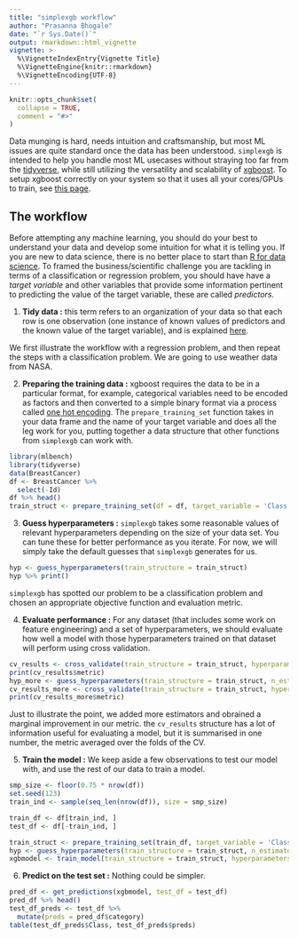 ```yaml
---
title: "simplexgb workflow"
author: "Prasanna Bhogale"
date: "`r Sys.Date()`"
output: rmarkdown::html_vignette
vignette: >
  %\VignetteIndexEntry{Vignette Title}
  %\VignetteEngine{knitr::rmarkdown}
  %\VignetteEncoding{UTF-8}
---
```


```r
knitr::opts_chunk$set(
  collapse = TRUE,
  comment = "#>"
)
```

Data munging is hard, needs intuition and craftsmanship, but most ML issues are quite standard once the data has been understood. `simplexgb` is intended to help you handle most ML usecases without straying too far from the [tidyverse](https://www.tidyverse.org/), while still utilizing the versatility and scalability of [xgboost](https://xgboost.readthedocs.io/en/latest/). To setup xgboost correctly on your system so that it uses all your cores/GPUs to train, see [this page](https://xgboost.readthedocs.io/en/latest/build.html).

## The workflow

Before attempting any machine learning, you should do your best to understand your data and develop some intuition for what it is telling you. If you are new to data science, there is no better place to start than [R for data science](https://r4ds.had.co.nz/).
To framed the business/scientific challenge you are tackling in terms of a classification or regression problem, you should have have a *target variable* and other variables that provide some information pertinent to predicting the value of the target variable, these are called *predictors*. 

1. **Tidy data :** this term refers to an organization of your data so that each row is one observation (one instance of known values of predictors and the known value of the target variable), and is explained [here](http://vita.had.co.nz/papers/tidy-data.html).

We first illustrate the workflow with a regression problem, and then repeat the steps with a classification problem. We are going to use weather data from NASA. 

2. **Preparing the training data :** xgboost requires the data to be in a particular format, for example, categorical variables need to be encoded as factors and then converted to a simple binary format via a process called [one hot encoding](https://en.wikipedia.org/wiki/One-hot). The `prepare_training_set` function takes in your data frame and the name of your target variable and does all the leg work for you, putting together a data structure that other functions from `simplexgb` can work with. 

```r
library(mlbench)
library(tidyverse)
data(BreastCancer)
df <- BreastCancer %>% 
  select(-Id)
df %>% head()
train_struct <- prepare_training_set(df = df, target_variable = 'Class')
```

3. **Guess hyperparameters :** `simplexgb` takes some reasonable values of relevant hyperparameters depending on the size of your data set. You can tune these for better performance as you iterate. For now, we will simply take the default guesses that `simplexgb` generates for us. 

```r
hyp <- guess_hyperparameters(train_structure = train_struct)
hyp %>% print()
```

`simplexgb` has spotted our problem to be a classification problem and chosen an appropriate objective function and evaluation metric. 

4. **Evaluate performance :** For any dataset (that includes some work on feature engineering) and a set of hyperparameters, we should evaluate how well a model with those hyperparameters trained on that dataset will perform using cross validation. 

```r
cv_results <- cross_validate(train_structure = train_struct, hyperparameters = hyp, nfold = 5)
print(cv_results$metric)
hyp_more <- guess_hyperparameters(train_structure = train_struct, n_estimators = 50000)
cv_results_more <- cross_validate(train_structure = train_struct, hyperparameters = hyp_more, nfold = 5)
print(cv_results_more$metric)
```
Just to illustrate the point, we added more estimators and obrained a marginal improvement in our metric. the `cv_results` structure has a lot of information useful for evaluating a model, but it is summarised in one number, the metric averaged over the folds of the CV. 

5. **Train the model :** We keep aside a few observations to test our model with, and use the rest of our data to train a model.

```r
smp_size <- floor(0.75 * nrow(df))
set.seed(123)
train_ind <- sample(seq_len(nrow(df)), size = smp_size)

train_df <- df[train_ind, ]
test_df <- df[-train_ind, ]

train_struct <- prepare_training_set(train_df, target_variable = 'Class')
hyp <- guess_hyperparameters(train_structure = train_struct, n_estimators = 1000000, depth = 7)
xgbmodel <- train_model(train_structure = train_struct, hyperparameters = hyp)
```


6. **Predict on the test set :** Nothing could be simpler. 

```r
pred_df <- get_predictions(xgbmodel, test_df = test_df)
pred_df %>% head()
test_df_preds <- test_df %>% 
  mutate(preds = pred_df$category)
table(test_df_preds$Class, test_df_preds$preds)
```

